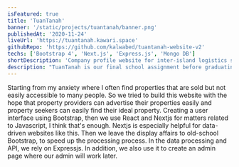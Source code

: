 ```yaml
---
isFeatured: true
title: 'TuanTanah'
banner: '/static/projects/tuantanah/banner.png'
publishedAt: '2020-11-24'
liveUrl: 'https://tuantanah.kawari.space'
githubRepo: 'https://github.com/kalwabed/tuantanah-website-v2'
techs: ['Bootstrap 4', 'Next.js', 'Express.js', 'Mongo DB']
shortDescription: 'Company profile website for inter-island logistics service providers in Indonesia.'
description: "TuanTanah is our final school assignment before graduating to measure the extent to which students' ability to master the material. Here I am as a developer; which takes care of things on the web, from the design stage to the now accessible website. Assisted by my colleagues who helped organize documents and site surveys. TuanTanah allows property providers to advertise their properties here."
---
```


<Content heading="Project purpose and goal">
  Starting from my anxiety where I often find properties that are sold but not easily accessible to many people. So we
  tried to build this website with the hope that property providers can advertise their properties easily and property
  seekers can easily find their ideal property.
</Content>

<ContentWithImage heading="Tech stack and explanation" image="/static/projects/tuantanah/tuantanah stack.png">
  Creating a user interface using Bootstrap, then we use React and Nextjs for matters related to Javascript, I think
  that's enough. Nextjs is especially helpful for data-driven websites like this. Then we leave the display affairs to
  old-school Bootstrap, to speed up the processing process. In the data processing and API, we rely on Expressjs. In
  addition, we also use it to create an admin page where our admin will work later.
</ContentWithImage>
